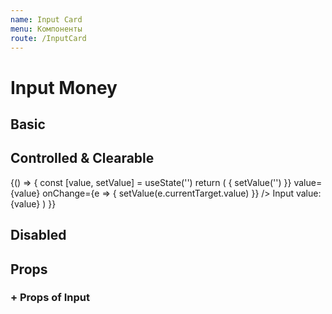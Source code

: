 ```yaml
---
name: Input Card
menu: Компоненты
route: /InputCard
---
```



# Input Money

## Basic

<Playground>
  <CardInput label="Номер карты:" placeholder="Введите сумму" />
</Playground>

## Controlled & Clearable

<Playground>
  {() => {
    const [value, setValue] = useState('')
    return (
      <React.Fragment>
        <CardInput
          placeholder="Введите сумму"
          clear={true}
          onClear={() => {
            setValue('')
          }}
          value={value}
          onChange={e => {
            setValue(e.currentTarget.value)
          }}
        />
        <Text>Input value: {value}</Text>
      </React.Fragment>
    )
  }}
</Playground>

## Disabled

<Playground>
  <CardInput disabled value={'4444444444444444'} />
</Playground>

## Props

<Props of={CardInput} />

### + Props of Input

<Props of={Input} />
